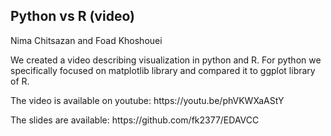 ## Python vs R (video)

Nima Chitsazan and Foad Khoshouei

We created a video describing visualization in python and R. For python we specifically focused on matplotlib library and compared it to ggplot library of R. 

The video is available on youtube:
https://youtu.be/phVKWXaAStY

The slides are available:
https://github.com/fk2377/EDAVCC




